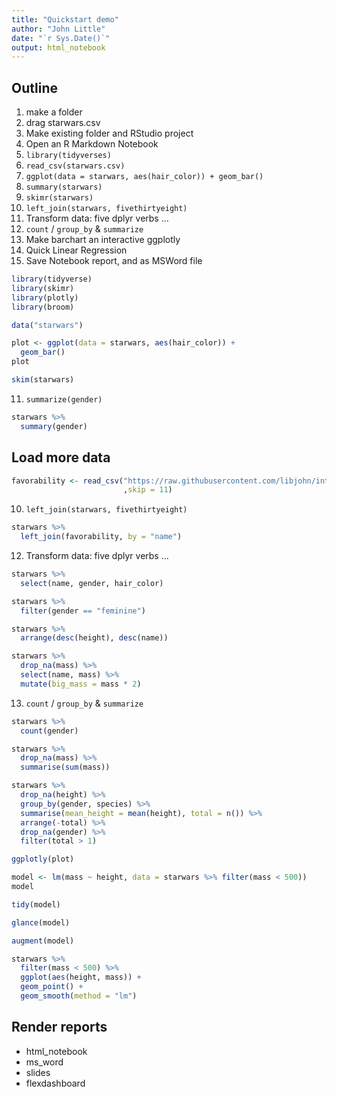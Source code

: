 ```yaml
---
title: "Quickstart demo"
author: "John Little"
date: "`r Sys.Date()`"
output: html_notebook
---
```


## Outline

1. make a folder
2. drag starwars.csv
3. Make existing folder and RStudio project
4. Open an R Markdown Notebook
5. `library(tidyverses)`
6. `read_csv(starwars.csv)`
7. `ggplot(data = starwars, aes(hair_color)) + geom_bar()` 
8. `summary(starwars)`
9. `skimr(starwars)`
10. `left_join(starwars, fivethirtyeight)`
12. Transform data: five dplyr verbs ...
13. `count` / `group_by` & `summarize`
14. Make barchart an interactive ggplotly
15. Quick Linear Regression
16. Save Notebook report, and as MSWord file

```r
library(tidyverse)
library(skimr)
library(plotly)
library(broom)
```

```r
data("starwars")
```

```r
plot <- ggplot(data = starwars, aes(hair_color)) + 
  geom_bar()
plot
```

```r
skim(starwars)
```

11. `summarize(gender)`
```r
starwars %>% 
  summary(gender)
```

## Load more data

```r
favorability <- read_csv("https://raw.githubusercontent.com/libjohn/intro2r-code/master/data/538_favorability_popularity.csv",
                         ,skip = 11)
```

10. `left_join(starwars, fivethirtyeight)`

```r
starwars %>% 
  left_join(favorability, by = "name")
```





12. Transform data: five dplyr verbs ...


```r
starwars %>% 
  select(name, gender, hair_color)
```

```r
starwars %>% 
  filter(gender == "feminine")
```


```r
starwars %>% 
  arrange(desc(height), desc(name))
```

```r
starwars %>%
  drop_na(mass) %>% 
  select(name, mass) %>% 
  mutate(big_mass = mass * 2)
```


13. `count` / `group_by` & `summarize`


```r
starwars %>% 
  count(gender)
```

```r
starwars %>% 
  drop_na(mass) %>% 
  summarise(sum(mass))
```


```r
starwars %>% 
  drop_na(height) %>% 
  group_by(gender, species) %>% 
  summarise(mean_height = mean(height), total = n()) %>% 
  arrange(-total) %>%
  drop_na(gender) %>% 
  filter(total > 1)
```


```r
ggplotly(plot)
```

```r
model <- lm(mass ~ height, data = starwars %>% filter(mass < 500))
model
```

```r
tidy(model)
```

```r
glance(model)
```


```r
augment(model)
```


```r
starwars %>% 
  filter(mass < 500) %>%
  ggplot(aes(height, mass)) +
  geom_point() +
  geom_smooth(method = "lm")
```

## Render reports

- html_notebook
- ms_word
- slides
- flexdashboard